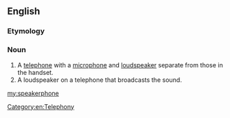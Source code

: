 ==English==

===Etymology===
{{compound|speaker|phone|lang=en}}

===Noun===
{{en-noun}}

# A [[telephone]] with a [[microphone]] and [[loudspeaker]] separate from those in the handset.
# A loudspeaker on a telephone that broadcasts the sound.

[[Category:en:Telephony]]

[[my:speakerphone]]